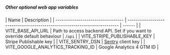 
<WebappContentful />

##### Other optional web app variables

| Name                              | Description                                                               |
| --------------------------------- | ------------------------------------------------------------------------- | ------ |
| VITE_BASE_API_URL                 | Path to access backend API. Set if you want to override default behaviour | `/api` |
| VITE_STRIPE_PUBLISHABLE_KEY       | Stripe Publishable key                                                    |
| VITE_SENTRY_DSN                   | [Sentry](https://sentry.io/) client key                                   |
| VITE_GOOGLE_ANALYTICS_TRACKING_ID | Google Analytics 4 GTM ID                                                 |
